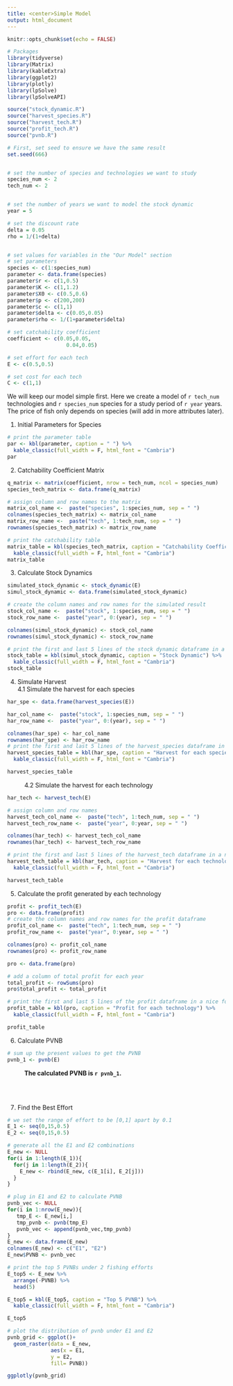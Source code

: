 ```yaml
---
title: <center>Simple Model
output: html_document
---
```



```r
knitr::opts_chunk$set(echo = FALSE)

# Packages
library(tidyverse)
library(Matrix)
library(kableExtra)
library(ggplot2)
library(plotly)
library(lpSolve)
library(lpSolveAPI)
```

```r
source("stock_dynamic.R")
source("harvest_species.R")
source("harvest_tech.R")
source("profit_tech.R")
source("pvnb.R")
```


```r
# First, set seed to ensure we have the same result 
set.seed(666)


# set the number of species and technologies we want to study
species_num <- 2
tech_num <- 2


# set the number of years we want to model the stock dynamic 
year = 5

# set the discount rate
delta = 0.05
rho = 1/(1+delta)


# set values for variables in the "Our Model" section
# set parameters
species <- c(1:species_num)
parameter <- data.frame(species)
parameter$r <- c(1,0.5)
parameter$K <- c(1,1.2)
parameter$X0 <- c(0.5,0.6)
parameter$p <- c(200,200)
parameter$c <- c(1,1)
parameter$delta <- c(0.05,0.05)
parameter$rho <- 1/(1+parameter$delta)

# set catchability coefficient 
coefficient <- c(0.05,0.05,
                   0.04,0.05)

# set effort for each tech 
E <- c(0.5,0.5)

# set cost for each tech
C <- c(1,1)
```

We will keep our model simple first.  Here we create a model of `r tech_num` technologies and `r species_num` species for a study period of `r year` years. The price of fish only depends on species (will add in more attributes later).

1. Initial Parameters for Species
```r
# print the parameter table
par <- kbl(parameter, caption = " ") %>% 
  kable_classic(full_width = F, html_font = "Cambria")
par
```

2. Catchability Coefficient Matrix

```r
q_matrix <- matrix(coefficient, nrow = tech_num, ncol = species_num)
species_tech_matrix <- data.frame(q_matrix)

# assign column and row names to the matrix
matrix_col_name <-  paste("species", 1:species_num, sep = " ")
colnames(species_tech_matrix) <- matrix_col_name
matrix_row_name <-  paste("tech", 1:tech_num, sep = " ")
rownames(species_tech_matrix) <- matrix_row_name
```

```r
# print the catchability table 
matrix_table = kbl(species_tech_matrix, caption = "Catchability Coefficient Matrix") %>% 
  kable_classic(full_width = F, html_font = "Cambria")
matrix_table
```



3. Calculate Stock Dynamics

```r
simulated_stock_dynamic <- stock_dynamic(E)
simul_stock_dynamic <- data.frame(simulated_stock_dynamic)
```

```r
# create the column names and row names for the simulated result
stock_col_name <-  paste("stock", 1:species_num, sep = " ")
stock_row_name <-  paste("year", 0:(year), sep = " ")

colnames(simul_stock_dynamic) <- stock_col_name
rownames(simul_stock_dynamic) <- stock_row_name

# print the first and last 5 lines of the stock dynamic dataframe in a nice formet
stock_table = kbl(simul_stock_dynamic, caption = "Stock Dynamic") %>%
  kable_classic(full_width = F, html_font = "Cambria")
stock_table
```

4. Simulate Harvest<br>
4.1 Simulate the harvest for each species
```r
har_spe <- data.frame(harvest_species(E))

har_col_name <-  paste("stock", 1:species_num, sep = " ")
har_row_name <-  paste("year", 0:(year), sep = " ")

colnames(har_spe) <- har_col_name
rownames(har_spe) <- har_row_name
# print the first and last 5 lines of the harvest_species dataframe in a nice formet
harvest_species_table = kbl(har_spe, caption = "Harvest for each species in each year") %>%
  kable_classic(full_width = F, html_font = "Cambria")

harvest_species_table
```

&nbsp;&nbsp;&nbsp;&nbsp;&nbsp;&nbsp;&nbsp;&nbsp;&nbsp;
4.2 Simulate the harvest for each technology
```r
har_tech <- harvest_tech(E)

# assign column and row names
harvest_tech_col_name <-  paste("tech", 1:tech_num, sep = " ")
harvest_tech_row_name <-  paste("year", 0:year, sep = " ")

colnames(har_tech) <- harvest_tech_col_name
rownames(har_tech) <- harvest_tech_row_name
```


```r
# print the first and last 5 lines of the harvest_tech dataframe in a nice formet
harvest_tech_table = kbl(har_tech, caption = "Harvest for each technology in each year") %>%
  kable_classic(full_width = F, html_font = "Cambria")

harvest_tech_table
```

5. Calculate the profit generated by each technology
```r
profit <- profit_tech(E)
pro <- data.frame(profit)
# create the column names and row names for the profit dataframe
profit_col_name <-  paste("tech", 1:tech_num, sep = " ")
profit_row_name <-  paste("year", 0:year, sep = " ")

colnames(pro) <- profit_col_name
rownames(pro) <- profit_row_name

pro <- data.frame(pro)

# add a column of total profit for each year
total_profit <- rowSums(pro)
pro$total_profit <- total_profit
```

```r
# print the first and last 5 lines of the profit dataframe in a nice formet
profit_table = kbl(pro, caption = "Profit for each technology") %>%
  kable_classic(full_width = F, html_font = "Cambria")

profit_table
```

6. Calculate PVNB
```r
# sum up the present values to get the PVNB
pvnb_1 <- pvnb(E)
```


&nbsp;&nbsp;&nbsp;&nbsp;&nbsp;&nbsp;&nbsp;&nbsp;&nbsp;&nbsp;**The calculated PVNB is `r pvnb_1`.**

<br>
<br>

7. Find the Best Effort
```r
# we set the range of effort to be [0,1] apart by 0.1
E_1 <- seq(0,15,0.5)
E_2 <- seq(0,15,0.5)
```

```r
# generate all the E1 and E2 combinations
E_new <- NULL
for(i in 1:length(E_1)){
  for(j in 1:length(E_2)){
    E_new <- rbind(E_new, c(E_1[i], E_2[j]))
  }
}
```


```r
# plug in E1 and E2 to calculate PVNB
pvnb_vec <- NULL
for(i in 1:nrow(E_new)){
   tmp_E <- E_new[i,]
   tmp_pvnb <- pvnb(tmp_E)
   pvnb_vec <- append(pvnb_vec,tmp_pvnb)
}
E_new <- data.frame(E_new)
colnames(E_new) <- c("E1", "E2")
E_new$PVNB <- pvnb_vec
```

```r
# print the top 5 PVNBs under 2 fishing efforts
E_top5 <- E_new %>% 
  arrange(-PVNB) %>% 
  head(5)

E_top5 = kbl(E_top5, caption = "Top 5 PVNB") %>%
  kable_classic(full_width = F, html_font = "Cambria")

E_top5
```


```r
# plot the distribution of pvnb under E1 and E2
pvnb_grid <- ggplot()+
  geom_raster(data = E_new,
              aes(x = E1, 
              y = E2,
              fill= PVNB))

ggplotly(pvnb_grid)
```



